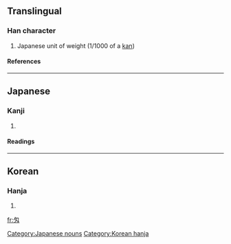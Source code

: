 ==Translingual==
===Han character===
{{Han char|rn=20|rad=勹|as=02|sn=4|four=|canj=心大 (PK), X心大 (XPK)}}
# Japanese unit of weight (1/1000 of a [[kan]])
====References====
{{Han ref|kx=0150.241|dkj=02502|dj=0339.150|hdz=10256.011|uh=5301|ud=21249}}
----
==Japanese==
===Kanji===
{{ja-kanji|grade=|rs=勹02}}
# {{defn|Japanese}} 
====Readings====
{{ja-readings|on=|kun=[[もんめ]] (momme)}}
----
==Korean==
===Hanja===
{{ko-hanja|hangeul=[[문]]|rv=mun|mr=mun}}
# {{defn|Korean}}


[[Category:Japanese nouns]] 
[[Category:Korean hanja]]
[[fr:匁]]